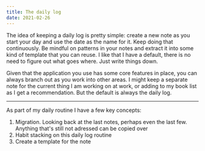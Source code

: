 ```yaml
---
title: The daily log
date: 2021-02-26
---
```


The idea of keeping a daily log is pretty simple: create a new note as you start
your day and use the date as the name for it. Keep doing that continuously. Be
mindful on patterns in your notes and extract it into some kind of template that
you can reuse. I like that I have a default, there is no need to figure out what
goes where. Just write things down.

Given that the application you use has some core features in place, you can
always branch out as you work into other areas. I might keep a separate note for
the current thing I am working on at work, or adding to my book list as I get a
recommendation. But the default is always the daily log.

---

As part of my daily routine I have a few key concepts:

1. Migration. Looking back at the last notes, perhaps even the last few.
   Anything that's still not adressed can be copied over
2. Habit stacking on this daily log routine
3. Create a template for the note
